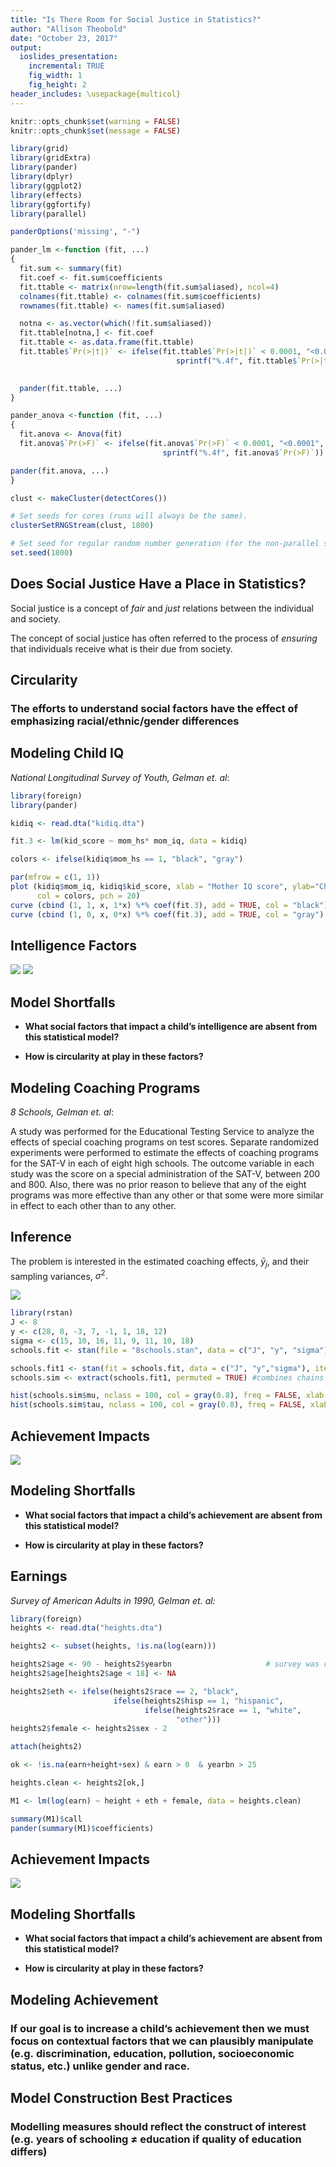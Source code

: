 ```yaml
---
title: "Is There Room for Social Justice in Statistics?"
author: "Allison Theobold"
date: "October 23, 2017"
output:
  ioslides_presentation:
    incremental: TRUE
    fig_width: 1
    fig_height: 2
header_includes: \usepackage{multicol}    
---
```


```r
knitr::opts_chunk$set(warning = FALSE)
knitr::opts_chunk$set(message = FALSE)

library(grid)
library(gridExtra)
library(pander)
library(dplyr)
library(ggplot2)
library(effects)
library(ggfortify)
library(parallel)

panderOptions('missing', "-")

pander_lm <-function (fit, ...)
{
  fit.sum <- summary(fit)
  fit.coef <- fit.sum$coefficients
  fit.ttable <- matrix(nrow=length(fit.sum$aliased), ncol=4)
  colnames(fit.ttable) <- colnames(fit.sum$coefficients)
  rownames(fit.ttable) <- names(fit.sum$aliased)

  notna <- as.vector(which(!fit.sum$aliased))
  fit.ttable[notna,] <- fit.coef
  fit.ttable <- as.data.frame(fit.ttable)
  fit.ttable$`Pr(>|t|)` <- ifelse(fit.ttable$`Pr(>|t|)` < 0.0001, "<0.0001",
                                     sprintf("%.4f", fit.ttable$`Pr(>|t|)`))
  

  pander(fit.ttable, ...)
}

pander_anova <-function (fit, ...)
{
  fit.anova <- Anova(fit)
  fit.anova$`Pr(>F)` <- ifelse(fit.anova$`Pr(>F)` < 0.0001, "<0.0001",
                                  sprintf("%.4f", fit.anova$`Pr(>F)`))

pander(fit.anova, ...)
}

clust <- makeCluster(detectCores())

# Set seeds for cores (runs will always be the same).
clusterSetRNGStream(clust, 1800)

# Set seed for regular random number generation (for the non-parallel stuff)
set.seed(1800)
```

##  Does Social Justice Have a Place in Statistics?  

Social justice is a concept of _fair_ and _just_ relations between the individual and society.  

The concept of social justice has often referred to the process of _ensuring_ that individuals receive what is their due from society.

## Circularity  

### The efforts to understand social factors have the effect of emphasizing racial/ethnic/gender differences  

## Modeling Child IQ  
_National Longitudinal Survey of Youth, Gelman et. al_:  

```r
library(foreign)
library(pander)

kidiq <- read.dta("kidiq.dta")

fit.3 <- lm(kid_score ~ mom_hs* mom_iq, data = kidiq)

colors <- ifelse(kidiq$mom_hs == 1, "black", "gray")

par(mfrow = c(1, 1))
plot (kidiq$mom_iq, kidiq$kid_score, xlab = "Mother IQ score", ylab="Child IQ score", 
      col = colors, pch = 20)
curve (cbind (1, 1, x, 1*x) %*% coef(fit.3), add = TRUE, col = "black")
curve (cbind (1, 0, x, 0*x) %*% coef(fit.3), add = TRUE, col = "gray")
```

## Intelligence Factors  

![](hs_completion.jpg)
![](income_inequality.jpg)
  

## Model Shortfalls  

* __What social factors that impact a child's intelligence are absent from this statistical model?__  

* __How is circularity at play in these factors?__  


## Modeling Coaching Programs  

_8 Schools, Gelman et. al_:  

A study was performed for the Educational Testing Service to analyze the effects of special coaching programs on test scores. Separate randomized experiments were performed to estimate the effects of coaching programs for the SAT-V in each of eight high schools. The outcome variable in each study was the score on a special administration of the SAT-V, between 200 and 800. Also, there was no prior reason to believe that any of the eight programs was more effective than any other or that some were more similar in effect to each other than to any other.  

## Inference  {.smaller}
The problem is interested in the estimated coaching effects, $\bar{y}_j,$ and their sampling variances, $\sigma^2.$  


![](schools_mean.jpeg)  

<!-- ![](schools_spread.jpeg) -->


```r
library(rstan)
J <- 8
y <- c(28, 8, -3, 7, -1, 1, 18, 12)
sigma <- c(15, 10, 16, 11, 9, 11, 10, 18)
schools.fit <- stan(file = "8schools.stan", data = c("J", "y", "sigma"), iter = 1000, chains = 4)

schools.fit1 <- stan(fit = schools.fit, data = c("J", "y","sigma"), iter = 2000, chains = 4)
schools.sim <- extract(schools.fit1, permuted = TRUE) #combines chains and permutes values, after warmup

hist(schools.sim$mu, nclass = 100, col = gray(0.8), freq = FALSE, xlab = expression(mu), main = "Posterior for Mean of School Scores")
hist(schools.sim$tau, nclass = 100, col = gray(0.8), freq = FALSE, xlab = expression(tau), main = "Posterior for Spread of School Scores")
```

## Achievement Impacts  

![](school_funding.jpg)

## Modeling Shortfalls  

* __What social factors that impact a child's achievement are absent from this statistical model?__  

* __How is circularity at play in these factors?__   

## Earnings  

_Survey of American Adults in 1990, Gelman et. al:_  

```r
library(foreign)
heights <- read.dta("heights.dta")

heights2 <- subset(heights, !is.na(log(earn)))

heights2$age <- 90 - heights2$yearbn                     # survey was conducted in 1990
heights2$age[heights2$age < 18] <- NA

heights2$eth <- ifelse(heights2$race == 2, "black", 
                       ifelse(heights2$hisp == 1, "hispanic", 
                              ifelse(heights2$race == 1, "white", 
                                     "other")))
heights2$female <- heights2$sex - 2

attach(heights2)

ok <- !is.na(earn+height+sex) & earn > 0  & yearbn > 25

heights.clean <- heights2[ok,]

M1 <- lm(log(earn) ~ height + eth + female, data = heights.clean)

summary(M1)$call
pander(summary(M1)$coefficients)
```

## Achievement Impacts  

![](name_job.jpg)

## Modeling Shortfalls  

* __What social factors that impact a child's achievement are absent from this statistical model?__  

* __How is circularity at play in these factors?__   

## Modeling Achievement  

### If our goal is to increase a child's achievement then we must focus on contextual factors that we can plausibly manipulate (e.g. discrimination, education, pollution, socioeconomic status, etc.) unlike gender and race.  

## Model Construction Best Practices  

### Modelling measures should reflect the construct of interest (e.g. years of schooling $\neq$ education if quality of education differs)


